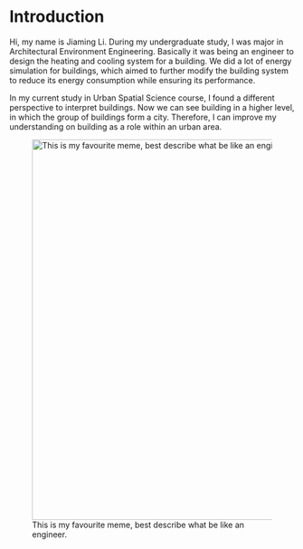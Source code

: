# Introduction {.unnumbered}

Hi, my name is Jiaming Li. During my undergraduate study, I was major in Architectural Environment Engineering. Basically it was being an engineer to design the heating and cooling system for a building. We did a lot of energy simulation for buildings, which aimed to further modify the building system to reduce its energy consumption while ensuring its performance.

In my current study in Urban Spatial Science course, I found a different perspective to interpret buildings. Now we can see building in a higher level, in which the group of buildings form a city. Therefore, I can improve my understanding on building as a role within an urban area.

![This is my favourite meme, best describe what be like an engineer.](IMG_3113.jpeg){fig-align="center" width="672"}
